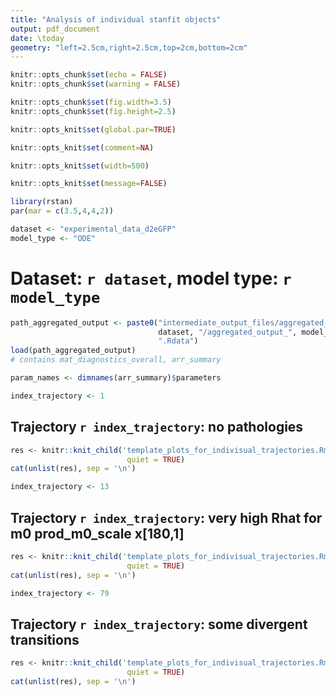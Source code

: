 ```yaml
---
title: "Analysis of individual stanfit objects"
output: pdf_document
date: \today
geometry: "left=2.5cm,right=2.5cm,top=2cm,bottom=2cm"
---
```


<!-- can be compiled within the container by  -->
<!-- Rscript --vanilla -e 'rmarkdown::render(input = "R_markdown/Analysis_of_several_stanfits_experimental_data_d2eGFP_ODE.Rmd", -->
<!-- output_file = "pdf_files/Analysis_of_several_stanfits_experimental_data_d2eGFP_ODE.pdf", -->
<!-- output_format = "pdf_document", knit_root_dir = getwd())' -->

```r
knitr::opts_chunk$set(echo = FALSE)
knitr::opts_chunk$set(warning = FALSE)

knitr::opts_chunk$set(fig.width=3.5)
knitr::opts_chunk$set(fig.height=2.5)

knitr::opts_knit$set(global.par=TRUE)

knitr::opts_knit$set(comment=NA)

knitr::opts_knit$set(width=500)

knitr::opts_knit$set(message=FALSE)

```

```r
library(rstan)
par(mar = c(3.5,4,4,2))
```


```r
dataset <- "experimental_data_d2eGFP"
model_type <- "ODE"
```


# Dataset: `r dataset`, model type: `r model_type`

```r
path_aggregated_output <- paste0("intermediate_output_files/aggregated_output/",
                                 dataset, "/aggregated_output_", model_type,
                                 ".Rdata")
load(path_aggregated_output)
# contains mat_diagnostics_overall, arr_summary

param_names <- dimnames(arr_summary)$parameters
```

```r
index_trajectory <- 1
```

## Trajectory `r index_trajectory`: no pathologies
```r
res <- knitr::knit_child('template_plots_for_indivisual_trajectories.Rmd',
                          quiet = TRUE)
cat(unlist(res), sep = '\n')
```


```r
index_trajectory <- 13
```

## Trajectory `r index_trajectory`: very high Rhat for m0  prod_m0_scale  x[180,1]
```r
res <- knitr::knit_child('template_plots_for_indivisual_trajectories.Rmd',
                          quiet = TRUE)
cat(unlist(res), sep = '\n')
```


```r
index_trajectory <- 79
```

## Trajectory `r index_trajectory`: some divergent transitions
```r
res <- knitr::knit_child('template_plots_for_indivisual_trajectories.Rmd',
                          quiet = TRUE)
cat(unlist(res), sep = '\n')
```